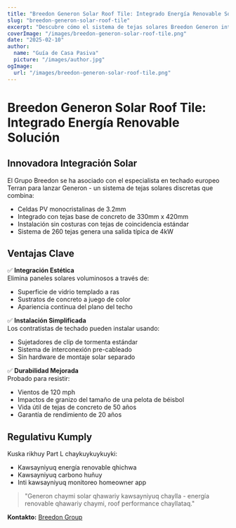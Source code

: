 ```yaml
---
title: "Breedon Generon Solar Roof Tile: Integrado Energía Renovable Solución"
slug: "breedon-generon-solar-roof-tile"
excerpt: "Descubre cómo el sistema de tejas solares Breedon Generon integra la generación de energía renovable con la estética tradicional de techado."
coverImage: "/images/breedon-generon-solar-roof-tile.png"
date: "2025-02-10"
author:
  name: "Guía de Casa Pasiva"
  picture: "/images/author.jpg"
ogImage:
  url: "/images/breedon-generon-solar-roof-tile.png"
---
```


# Breedon Generon Solar Roof Tile: Integrado Energía Renovable Solución

## Innovadora Integración Solar

El Grupo Breedon se ha asociado con el especialista en techado europeo Terran para lanzar Generon - un sistema de tejas solares discretas que combina:

- Celdas PV monocristalinas de 3.2mm
- Integrado con tejas base de concreto de 330mm x 420mm
- Instalación sin costuras con tejas de coincidencia estándar
- Sistema de 260 tejas genera una salida típica de 4kW

## Ventajas Clave

✅ **Integración Estética**  
Elimina paneles solares voluminosos a través de:
- Superficie de vidrio templado a ras
- Sustratos de concreto a juego de color
- Apariencia continua del plano del techo

✅ **Instalación Simplificada**  
Los contratistas de techado pueden instalar usando:
- Sujetadores de clip de tormenta estándar
- Sistema de interconexión pre-cableado
- Sin hardware de montaje solar separado

✅ **Durabilidad Mejorada**  
Probado para resistir:
- Vientos de 120 mph
- Impactos de granizo del tamaño de una pelota de béisbol
- Vida útil de tejas de concreto de 50 años
- Garantía de rendimiento de 20 años

## Regulativu Kumply

Kuska rikhuy Part L chaykuykuykuyki:
- Kawsayniyuq energía renovable qhichwa
- Kawsayniyuq carbono huñuy
- Inti kawsayniyuq monitoreo homeowner app

> "Generon chaymi solar qhawariy kawsayniyuq chaylla - energía renovable qhawariy chaymi, roof performance chayllataq."  

**Kontakto:** [Breedon Group](https://www.breedongroup.com)